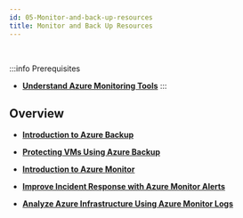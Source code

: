 ```yaml
---
id: 05-Monitor-and-back-up-resources
title: Monitor and Back Up Resources
---
```


<br/>

:::info Prerequisites
- [**Understand Azure Monitoring Tools**](/docs/Microsoft-Azure/Azure-Fundamentals/AZ-911)
:::

## Overview

* [**Introduction to Azure Backup**](/docs/Microsoft-Azure/Microsoft-Azure-Administrator/Monitor-and-back-up-resources/AZ-1064)<br />

* [**Protecting VMs Using Azure Backup**](/docs/Microsoft-Azure/Microsoft-Azure-Administrator/Monitor-and-back-up-resources/AZ-1065)<br />

* [**Introduction to Azure Monitor**](/docs/Microsoft-Azure/Microsoft-Azure-Administrator/Monitor-and-back-up-resources/AZ-1066)<br />

* [**Improve Incident Response with Azure Monitor Alerts**](/docs/Microsoft-Azure/Microsoft-Azure-Administrator/Monitor-and-back-up-resources/AZ-1067)<br />

* [**Analyze Azure Infrastructure Using Azure Monitor Logs**](/docs/Microsoft-Azure/Microsoft-Azure-Administrator/Monitor-and-back-up-resources/AZ-1068)<br />

